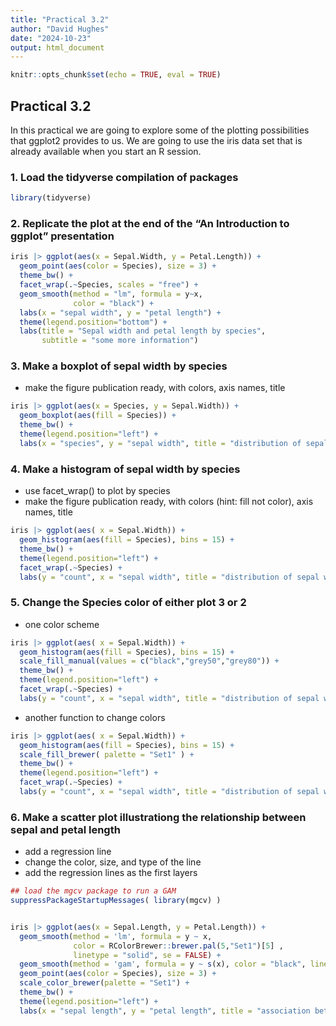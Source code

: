 ```yaml
---
title: "Practical 3.2"
author: "David Hughes"
date: "2024-10-23"
output: html_document
---
```


```r
knitr::opts_chunk$set(echo = TRUE, eval = TRUE)
```

## Practical 3.2

In this practical we are going to explore some of the plotting possibilities that ggplot2 provides to us. We are going to use the iris data set that is already available when you start an R session. 

### 1. Load the tidyverse compilation of packages

```r
library(tidyverse)
```


### 2. Replicate the plot at the end of the "An Introduction to ggplot" presentation

```r
iris |> ggplot(aes(x = Sepal.Width, y = Petal.Length)) +
  geom_point(aes(color = Species), size = 3) +
  theme_bw() +
  facet_wrap(.~Species, scales = "free") +
  geom_smooth(method = "lm", formula = y~x, 
              color = "black") +
  labs(x = "sepal width", y = "petal length") +
  theme(legend.position="bottom") +
  labs(title = "Sepal width and petal length by species", 
       subtitle = "some more information")
```

### 3. Make a boxplot of sepal width by species

- make the figure publication ready, with colors, axis names, title

```r
iris |> ggplot(aes(x = Species, y = Sepal.Width)) +
  geom_boxplot(aes(fill = Species)) +
  theme_bw() +
  theme(legend.position="left") +
  labs(x = "species", y = "sepal width", title = "distribution of sepal width by species")
```

### 4. Make a histogram of sepal width by species

- use facet_wrap() to plot by species
- make the figure publication ready, with colors (hint: fill not color), axis names, title

```r
iris |> ggplot(aes( x = Sepal.Width)) +
  geom_histogram(aes(fill = Species), bins = 15) +
  theme_bw() +
  theme(legend.position="left") +
  facet_wrap(.~Species) +
  labs(y = "count", x = "sepal width", title = "distribution of sepal width by species")
```


### 5. Change the Species color of either plot 3 or 2

- one color scheme

```r
iris |> ggplot(aes( x = Sepal.Width)) +
  geom_histogram(aes(fill = Species), bins = 15) +
  scale_fill_manual(values = c("black","grey50","grey80")) +
  theme_bw() +
  theme(legend.position="left") +
  facet_wrap(.~Species) +
  labs(y = "count", x = "sepal width", title = "distribution of sepal width by species")
```
- another function to change colors

```r
iris |> ggplot(aes( x = Sepal.Width)) +
  geom_histogram(aes(fill = Species), bins = 15) +
  scale_fill_brewer( palette = "Set1" ) +
  theme_bw() +
  theme(legend.position="left") +
  facet_wrap(.~Species) +
  labs(y = "count", x = "sepal width", title = "distribution of sepal width by species")
```



### 6. Make a scatter plot illustrationg the relationship between sepal and petal length

- add a regression line
- change the color, size, and type of the line 
- add the regression lines as the first layers 

```r
## load the mgcv package to run a GAM
suppressPackageStartupMessages( library(mgcv) )


iris |> ggplot(aes(x = Sepal.Length, y = Petal.Length)) +
  geom_smooth(method = 'lm', formula = y ~ x, 
              color = RColorBrewer::brewer.pal(5,"Set1")[5] , 
              linetype = "solid", se = FALSE) +
  geom_smooth(method = 'gam', formula = y ~ s(x), color = "black", linetype = 2 ) +
  geom_point(aes(color = Species), size = 3) +
  scale_color_brewer(palette = "Set1") +
  theme_bw() +
  theme(legend.position="left") +
  labs(x = "sepal length", y = "petal length", title = "association between sepal and petal length") 
  
```

